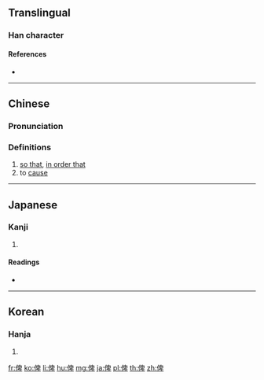 ==Translingual==

===Han character===
{{Han char|rn=9|rad=人|as=08|sn=10|four=26240|canj=OHWJ,OHHJ|ids=⿰[[亻]][[卑]]}}

====References====
* {{Han ref|kx=0106.250|dkj=00740|dj=0227.080|hdz=10180.020|uh=4FFE|ud=20478|bh=ADDA|bd=44506}}

----

==Chinese==
{{zh-forms}}

===Pronunciation===
{{zh-pron
|m=bǐ
|c=bei2
|mc=y
|oc=
|ma=
|cat=con,v
}}

===Definitions===
{{zh-hanzi}}

# [[so that]], [[in order that]]
# to [[cause]]

----

==Japanese==

===Kanji===
{{ja-kanji|grade=|rs=人08}}

# {{defn|lang=ja|sort=人08}}

====Readings====
* {{ja-readings|on=[[ひ]] (hi), [[へい]] (hei)|kun=[[しむ]] (shimu)}}

----

==Korean==

===Hanja===
{{ko-hanja|hangeul=비|rv=bi|mr=pi}}

# {{defn|lang=ko|sort=人08}}

[[fr:俾]]
[[ko:俾]]
[[li:俾]]
[[hu:俾]]
[[mg:俾]]
[[ja:俾]]
[[pl:俾]]
[[th:俾]]
[[zh:俾]]